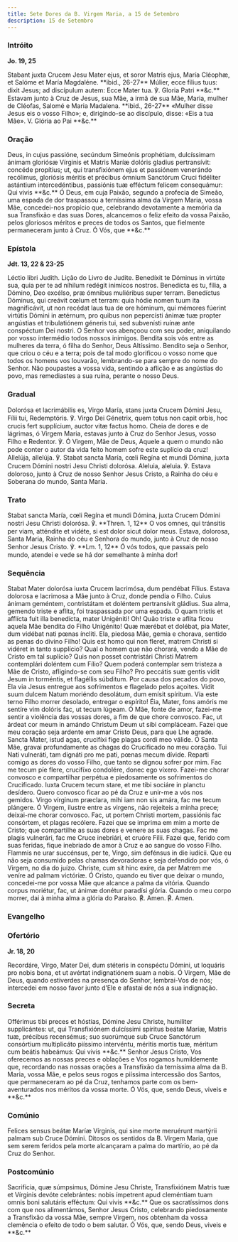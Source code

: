 ```yaml
---
title: Sete Dores da B. Virgem Maria, a 15 de Setembro
description: 15 de Setembro
---
```


### Intróito

**Jo. 19, 25**

<div class="grid grid-cols-2 gap-5">
  <span class="text-justify">
    Stabant juxta Crucem Jesu Mater ejus, et soror Matris ejus, María Cléophæ,
    et Salóme et María Magdaléne. **ibid., 26-27** Múlier, ecce fílius tuus:
    dixit Jesus; ad discípulum autem: Ecce Mater tua. ℣. Gloria Patri **&c.**
  </span>
  <span class="text-justify">
    Estavam junto à Cruz de Jesus, sua Mãe, a irmã de sua Mãe, Maria, mulher de
    Cléofas, Salomé e Maria Madalena. **ibid., 26-27** «Mulher disse Jesus eis o
    vosso Filho»; e, dirigindo-se ao discípulo, disse: «Eis a tua Mãe». V.
    Glória ao Pai **&c.**
  </span>
</div>

### Oração

<div class="grid grid-cols-2 gap-5">
  <span class="text-justify">
    Deus, in cujus passióne, secúndum Simeónis prophétiam, dulcíssimam ánimam
    gloriósæ Vírginis et Matris Maríæ dolóris gladius pertransívit: concéde
    propítius; ut, qui transfixiónem ejus et passiónem venerándo recólimus,
    gloriósis méritis et précibus ómnium Sanctórum Cruci fidéliter astántium
    intercedéntibus, passiónis tuæ efféctum felícem consequámur: Qui vivis
    **&c.**
  </span>
  <span class="text-justify">
    Ó Deus, em cuja Paixão, segundo a profecia de Simeão, uma espada de dor
    traspassou a terníssima alma da Virgem Maria, vossa Mãe, concedei-nos
    propício que, celebrando devotamente a memória da sua Transfixão e das suas
    Dores, alcancemos o feliz efeito da vossa Paixão, pelos gloriosos méritos e
    preces de todos os Santos, que fielmente permaneceram junto à Cruz. Ó Vós,
    que **&c.**
  </span>
</div>

### Epístola

**Jdt. 13, 22 & 23-25**

<div class="grid grid-cols-2 gap-5">
  <span class="text-justify">Léctio libri Judith.</span>
  <span class="text-justify">Lição do Livro de Judite.</span>
  <span class="text-justify">
    Benedíxit te Dóminus in virtúte sua, quia per te ad níhilum redégit inimícos
    nostros. Benedícta es tu, fília, a Dómino, Deo excélso, præ ómnibus
    muliéribus super terram. Benedíctus Dóminus, qui creávit cœlum et terram:
    quia hódie nomen tuum ita magnificávit, ut non recédat laus tua de ore
    hóminum, qui mémores fúerint virtútis Dómini in ætérnum, pro quibus non
    pepercísti ánimæ tuæ propter angústias et tribulatiónem géneris tui, sed
    subvenísti ruínæ ante conspéctum Dei nostri.
  </span>
  <span class="text-justify">
    O Senhor vos abençoou com seu poder, aniquilando por vosso intermédio todos
    nossos inimigos. Bendita sois vós entre as mulheres da terra, ó filha do
    Senhor, Deus Altíssimo. Bendito seja o Senhor, que criou o céu e a terra;
    pois de tal modo glorificou o vosso nome que todos os homens vos louvarão,
    lembrando-se para sempre do nome do Senhor. Não poupastes a vossa vida,
    sentindo a aflição e as angústias do povo, mas remediastes a sua ruína,
    perante o nosso Deus.
  </span>
</div>

### Gradual

<div class="grid grid-cols-2 gap-5">
  <span class="text-justify">
    Dolorósa et lacrimábilis es, Virgo María, stans juxta Crucem Dómini Jesu,
    Fílii tui, Redemptóris. ℣. Virgo Dei Génetrix, quem totus non capit orbis,
    hoc crucis fert supplícium, auctor vitæ factus homo.
  </span>
  <span class="text-justify">
    Cheia de dores e de lágrimas, ó Virgem Maria, estavas junto à Cruz do Senhor
    Jesus, vosso Filho e Redentor. ℣. Ó Virgem, Mãe de Deus, Aquele a quem o
    mundo não pode conter o autor da vida feito homem sofre este suplício da
    cruz!
  </span>
  <span class="text-justify">
    Allelúja, allelúja. ℣. Stabat sancta María, cœli Regína et mundi Dómina,
    juxta Crucem Dómini nostri Jesu Christi dolorósa.
  </span>
  <span class="text-justify">
    Aleluia, aleluia. ℣. Estava doloroso, junto à Cruz de nosso Senhor Jesus
    Cristo, a Rainha do céu e Soberana do mundo, Santa Maria.
  </span>
</div>

### Trato

<div class="grid grid-cols-2 gap-5">
  <span class="text-justify">
    Stabat sancta María, cœli Regína et mundi Dómina, juxta Crucem Dómini nostri
    Jesu Christi dolorósa. ℣. **Thren. 1, 12** O vos omnes, qui tránsitis per
    viam, atténdite et vidéte, si est dolor sicut dolor meus.
  </span>
  <span class="text-justify">
    Estava, dolorosa, Santa Maria, Rainha do céu e Senhora do mundo, junto à
    Cruz de nosso Senhor Jesus Cristo. ℣. **Lm. 1, 12** Ó vós todos, que passais
    pelo mundo, atendei e vede se há dor semelhante à minha dor!
  </span>
</div>

### Sequência

<div class="grid grid-cols-2 gap-5">
  <span class="text-justify">
    Stabat Mater dolorósa iuxta Crucem lacrimósa, dum pendébat Fílius.
  </span>
  <span class="text-justify">
    Estava dolorosa e lacrimosa a Mãe junto à Cruz, donde pendia o Filho.
  </span>
  <span class="text-justify">
    Cuius ánimam geméntem, con­tris­tátam et doléntem per­tran­sívit gládius.
  </span>
  <span class="text-justify">
    Sua alma, gemendo triste e aflita, foi traspassada por uma espada.
  </span>
  <span class="text-justify">
    O quam tristis et afflícta fuit illa benedícta, mater Unigéniti!
  </span>
  <span class="text-justify">
    Oh! Quão triste e aflita ficou aquela Mãe bendita do Filho Unigénito!
  </span>
  <span class="text-justify">
    Quæ mærébat et dolébat, pia Mater, dum vidébat nati pœnas íncliti.
  </span>
  <span class="text-justify">
    Ela, piedosa Mãe, gemia e chorava, sentido as penas do divino Filho!
  </span>
  <span class="text-justify">
    Quis est homo qui non fleret, matrem Christi si vidéret in tanto supplício?
  </span>
  <span class="text-justify">
    Qual o homem que não chorará, vendo a Mãe de Cristo em tal suplício?
  </span>
  <span class="text-justify">
    Quis non posset contristári Christi Matrem contemplári doléntem cum Fílio?
  </span>
  <span class="text-justify">
    Quem poderá contemplar sem tristeza a Mãe de Cristo, afligindo-se com seu
    Filho?
  </span>
  <span class="text-justify">
    Pro peccátis suæ gentis vidit Jesum in torméntis, et flagéllis súbditum.
  </span>
  <span class="text-justify">
    Por causa dos pecados do povo, Ela via Jesus entregue aos sofrimentos e
    flagelado pelos açoites.
  </span>
  <span class="text-justify">
    Vidit suum dulcem Natum moriéndo desolátum, dum emísit spíritum.
  </span>
  <span class="text-justify">
    Via este terno Filho morrer desolado, entregar o espírito!
  </span>
  <span class="text-justify">
    Éia, Mater, fons amóris me sentíre vim dolóris fac, ut tecum lúgeam.
  </span>
  <span class="text-justify">
    Ó Mãe, fonte de amor, fazei-me sentir a violência das vossas dores, a fim de
    que chore convosco.
  </span>
  <span class="text-justify">
    Fac, ut árdeat cor meum in amándo Christum Deum ut sibi compláceam.
  </span>
  <span class="text-justify">
    Fazei que meu coração seja ardente em amar Cristo Deus, para que Lhe agrade.
  </span>
  <span class="text-justify">
    Sancta Mater, istud agas, crucifíxi fige plagas cordi meo válide.
  </span>
  <span class="text-justify">
    Ó Santa Mãe, gravai profundamente as chagas do Crucificado no meu coração.
  </span>
  <span class="text-justify">
    Tui Nati vulneráti, tam dignáti pro me pati, pœnas mecum dívide.
  </span>
  <span class="text-justify">
    Reparti comigo as dores do vosso Filho, que tanto se dignou sofrer por mim.
  </span>
  <span class="text-justify">
    Fac me tecum píe flere, crucifíxo condolére, donec ego víxero.
  </span>
  <span class="text-justify">
    Fazei-me chorar convosco e compartilhar perpétua e piedosamente os
    sofrimentos do Crucificado.
  </span>
  <span class="text-justify">
    Iuxta Crucem tecum stare, et me tibi sociáre in planctu desídero.
  </span>
  <span class="text-justify">
    Quero convosco ficar ao pé da Cruz e unir-me a vós nos gemidos.
  </span>
  <span class="text-justify">
    Virgo vírginum præclara, mihi iam non sis amára, fac me tecum plángere.
  </span>
  <span class="text-justify">
    Ó Virgem, ilustre entre as virgens, não rejeiteis a minha prece; deixai-me
    chorar convosco.
  </span>
  <span class="text-justify">
    Fac, ut portem Christi mortem, passiónis fac consórtem, et plagas recólere.
  </span>
  <span class="text-justify">
    Fazei que se imprima em mim a morte de Cristo; que compartilhe as suas dores
    e venere as suas chagas.
  </span>
  <span class="text-justify">
    Fac me plagis vulnerári, fac me Cruce inebriári, et cruóre Fílii.
  </span>
  <span class="text-justify">
    Fazei que, ferido com suas feridas, fique inebriado de amor à Cruz e ao
    sangue do vosso Filho.
  </span>
  <span class="text-justify">
    Flammis ne urar succénsus, per te, Virgo, sim defénsus in die iudícii.
  </span>
  <span class="text-justify">
    Que eu não seja consumido pelas chamas devoradoras e seja defendido por vós,
    ó Virgem, no dia do juízo.
  </span>
  <span class="text-justify">
    Christe, cum sit hinc exíre, da per Matrem me veníre ad palmam victóriæ.
  </span>
  <span class="text-justify">
    Ó Cristo, quando eu tiver que deixar o mundo, concedei-me por vossa Mãe que
    alcance a palma da vitória.
  </span>
  <span class="text-justify">
    Quando corpus moriétur, fac, ut ánimæ donétur paradísi glória.
  </span>
  <span class="text-justify">
    Quando o meu corpo morrer, dai à minha alma a glória do Paraíso.
  </span>
  <span class="text-justify">
    <span class="text-red-500">℟.</span> Amen.
  </span>
  <span class="text-justify">
    <span class="text-red-500">℟.</span> Amen.
  </span>
</div>

### Evangelho


<LinkCard
  href="/missal/comum/30missamaria4#evangelho"
  title="4.ª Missa - Desde a Páscoa até ao Pentecostes - Missa Salve, sancta Parens da Virgem Maria"
/>

### Ofertório

**Jr. 18, 20**

<div class="grid grid-cols-2 gap-5">
  <span class="text-justify">
    Recordáre, Virgo, Mater Dei, dum stéteris in conspéctu Dómini, ut loquáris
    pro nobis bona, et ut avértat indignatiónem suam a nobis.
  </span>
  <span class="text-justify">
    Ó Virgem, Mãe de Deus, quando estiverdes na presença do Senhor, lembrai-Vos
    de nós; intercedei em nosso favor junto d’Ele e afastai de nós a sua
    indignação.
  </span>
</div>

### Secreta

<div class="grid grid-cols-2 gap-5">
  <span class="text-justify">
    Offérimus tibi preces et hóstias, Dómine Jesu Christe, humiliter
    supplicántes: ut, qui Transfixiónem dulcíssimi spíritus beátæ Maríæ, Matris
    tuæ, précibus recensémus; suo suorúmque sub Cruce Sanctórum consórtium
    multiplicáto piíssimo intervéntu, méritis mortis tuæ, méritum cum beátis
    habeámus: Qui vivis **&c.**
  </span>
  <span class="text-justify">
    Senhor Jesus Cristo, Vos oferecemos as nossas preces e oblações e Vos
    rogamos humildemente que, recordando nas nossas orações a Transfixão da
    terníssima alma da B. Maria, vossa Mãe, e pelos seus rogos e piíssima
    intercessão dos Santos, que permaneceram ao pé da Cruz, tenhamos parte com
    os bem-aventurados nos méritos da vossa morte. Ó Vós, que, sendo Deus,
    viveis e **&c.**
  </span>
</div>

### Comúnio

<div class="grid grid-cols-2 gap-5">
  <span class="text-justify">
    Felices sensus beátæ Maríæ Vírginis, qui sine morte meruérunt martýrii
    palmam sub Cruce Dómini.
  </span>
  <span class="text-justify">
    Ditosos os sentidos da B. Virgem Maria, que sem serem feridos pela morte
    alcançaram a palma do martírio, ao pé da Cruz do Senhor.
  </span>
</div>

### Postcomúnio

<div class="grid grid-cols-2 gap-5">
  <span class="text-justify">
    Sacrifícia, quæ súmpsimus, Dómine Jesu Christe, Transfixiónem Matris tuæ et
    Vírginis devóte celebrántes: nobis ímpetrent apud cleméntiam tuam omnis boni
    salutáris efféctum: Qui vivis **&c.**
  </span>
  <span class="text-justify">
    Que os sacratíssimos dons com que nos alimentámos, Senhor Jesus Cristo,
    celebrando piedosamente a Transfixão da vossa Mãe, sempre Virgem, nos
    obtenham da vossa clemência o efeito de todo o bem salutar. Ó Vós, que,
    sendo Deus, viveis e **&c.**
  </span>
</div>
